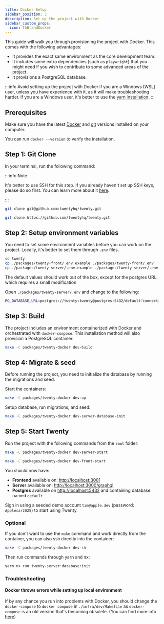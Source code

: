 ```yaml
---
title: Docker Setup
sidebar_position: 3
description: Set up the project with Docker
sidebar_custom_props:
  icon: TbBrandDocker
---
```



This guide will walk you through provisioning the project with Docker. This comes with the following advantages:
- It provides the exact same environment as the core development team.
- It includes some extra dependencies (such as `playwright`) that you might need if you wish to contribute to some advanced areas of the project.
- It provisions a PostgreSQL database.

:::info
Avoid setting up the project with Docker if you are a Windows (WSL) user, unless you have experience with it, as it will make troubleshooting harder.
If you are a Windows user, it's better to use the [yarn installation](/contributor/local-setup/yarn-setup).
:::

## Prerequisites

Make sure you have the latest [Docker](https://docs.docker.com/get-docker/) and [git](https://git-scm.com/book/en/v2/Getting-Started-Installing-Git) versions installed on your computer.

You can run `docker --version` to verify the installation.

## Step 1: Git Clone

In your terminal, run the following command:

:::info Note

It's better to use SSH for this step. If you already haven't set up SSH keys, please do so first. You can learn more about it [here](https://docs.github.com/en/authentication/connecting-to-github-with-ssh/about-ssh). 

:::

<Tabs>
<TabItem value="ssh" label="SSH (Recommended)" default>

```bash
git clone git@github.com:twentyhq/twenty.git
```
</TabItem>
<TabItem value="https" label="HTTPS" >

```bash
git clone https://github.com/twentyhq/twenty.git
```

</TabItem>
</Tabs>

## Step 2: Setup environment variables

You need to set some environment variables before you can work on the project. Locally, it's better to set them through `.env` files.

```bash
cd twenty
cp ./packages/twenty-front/.env.example ./packages/twenty-front/.env
cp ./packages/twenty-server/.env.example ./packages/twenty-server/.env
```

The default values should work out of the box, except for the postgres URL, which requires a small modification.

Open `./packages/twenty-server/.env` and change to the following:

```bash
PG_DATABASE_URL=postgres://twenty:twenty@postgres:5432/default?connection_limit=1
```


## Step 3: Build

The project includes an environment containerized with Docker and orchestrated with `docker-compose`.
This installation method will also provision a PostgreSQL container.


```bash
make -C packages/twenty-docker dev-build
```

## Step 4: Migrate & seed

Before running the project, you need to initialize the database by running the migrations and seed.

Start the containers:
```bash
make -C packages/twenty-docker dev-up
```

Setup database, run migrations, and seed:
```bash
make -C packages/twenty-docker dev-server-database-init
```

## Step 5: Start Twenty

Run the project with the following commands from the `root` folder:

```bash
make -C packages/twenty-docker dev-server-start
```

```bash
make -C packages/twenty-docker dev-front-start
```

You should now have:
- **Frontend** available on: [http://localhost:3001](http://localhost:3001)
- **Server** available on: [http://localhost:3000/graphql](http://localhost:3000/graphql)
- **Postgres** available on [http://localhost:5432](http://localhost:5432) and containing database named `default`

Sign in using a seeded demo account `tim@apple.dev` (password: `Applecar2025`) to start using Twenty.

### Optional

If you don't want to use the `make` command and work directly from the container, you can also ssh directly into the container:

```bash
make -C packages/twenty-docker dev-sh
```
Then run commands through yarn and nx:
```bash
yarn nx run twenty-server:database:init
```


### Troubleshooting

#### Docker throws errors while setting up local environment

If by any chance you run into problems with Docker, you should change the `docker-compose` to `docker compose` in `./infra/dev/Makefile` as `docker-compose` is an old version
that's becoming obsolete. (You can find more info [here](https://docs.docker.com/compose/migrate/))
